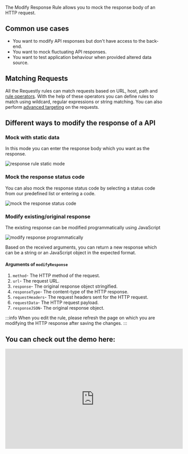 The Modify Response Rule allows you to mock the response body of an HTTP request.

## Common use cases

- You want to modify API responses but don't have access to the back-end.
- You want to mock fluctuating API responses.
- You want to test application behaviour when provided altered data source.

## Matching Requests

All the Requestly rules can match requests based on URL, host, path and [rule operators](/browser-extension/chrome/features/rule-operators). With the help of these operators you
can define rules to match using wildcard, regular expressions or string matching. You can also perform [advanced targeting](/browser-extension/chrome/features/advance-targetting) on the requests.

## Different ways to modify the response of a API

### Mock with static data

In this mode you can enter the response body which you want as the response.

![response rule static mode](/img/docs/http-modifications//static-mode.png)

### Mock the response status code

You can also mock the response status code by selecting a status code from our predefined list or entering a code.

![mock the response status code](/img/docs/http-modifications/status-code.png)

### Modify existing/original response

The existing response can be modified programmatically using JavaScript

![modify response programmatically](/img/docs/http-modifications/programmatic-mode.png)

Based on the received arguments, you can return a new response which can be a string or an JavaScript object in the expected format.

#### Arguments of `modifyResponse`

1. `method`- The HTTP method of the request.
2. `url`- The request URL.
3. `response`- The original response object stringified.
4. `responseType`- The content-type of the HTTP response.
5. `requestHeaders`- The request headers sent for the HTTP request.
6. `requestData`- The HTTP request payload.
7. `responseJSON`- The original response object.

:::info
When you edit the rule, please refresh the page on which you are modifying the HTTP response after saving the changes.
:::

## You can check out the demo here:
<center>
  <iframe width="560" height="315" src="https://www.youtube.com/embed/KIPbxUGUYq8?controls=0" title="YouTube video player" frameborder="0" allow="accelerometer; autoplay; clipboard-write; encrypted-media; gyroscope; picture-in-picture; web-share" allowfullscreen></iframe>
</center>
